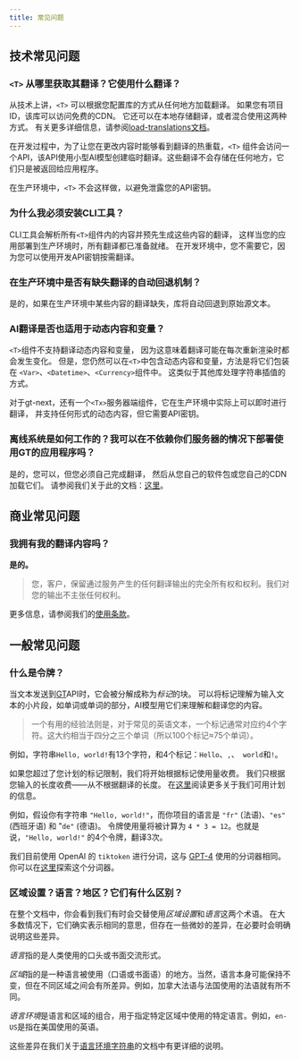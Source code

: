 ```yaml
---
title: 常见问题
---
```

## 技术常见问题

### `<T>` 从哪里获取其翻译？它使用什么翻译？

从技术上讲，`<T>` 可以根据您配置库的方式从任何地方加载翻译。
如果您有项目ID，该库可以访问免费的CDN。
它还可以在本地存储翻译，或者混合使用这两种方式。
有关更多详细信息，请参阅[load-translations文档](/docs/next/api/config/load-translations#fetching-translations-from-your-bundle)。

在开发过程中，为了让您在更改内容时能够看到翻译的热重载，`<T>` 组件会访问一个API，该API使用小型AI模型创建临时翻译。这些翻译不会存储在任何地方，它们只是被返回给应用程序。

在生产环境中，`<T>` 不会这样做，以避免泄露您的API密钥。

### 为什么我必须安装CLI工具？

CLI工具会解析所有`<T>`组件内的内容并预先生成这些内容的翻译，
这样当您的应用部署到生产环境时，所有翻译都已准备就绪。
在开发环境中，您不需要它，因为您可以使用开发API密钥按需翻译。


### 在生产环境中是否有缺失翻译的自动回退机制？

是的，如果在生产环境中某些内容的翻译缺失，库将自动回退到原始源文本。

### AI翻译是否也适用于动态内容和变量？

`<T>`组件不支持翻译动态内容和变量，
因为这意味着翻译可能在每次重新渲染时都会发生变化。
但是，您仍然可以在`<T>`中包含动态内容和变量，方法是将它们包装在
`<Var>`、`<Datetime>`、`<Currency>`组件中。
这类似于其他库处理字符串插值的方式。

对于gt-next，还有一个`<Tx>`服务器端组件，它在生产环境中实际上可以即时进行翻译，
并支持任何形式的动态内容，但它需要API密钥。

### 离线系统是如何工作的？我可以在不依赖你们服务器的情况下部署使用GT的应用程序吗？

是的，您可以，但您必须自己完成翻译，
然后从您自己的软件包或您自己的CDN加载它们。
请参阅我们关于此的文档：[这里](/docs/next/api/config/load-translations#fetching-translations-from-your-bundle)。

## 商业常见问题

### 我拥有我的翻译内容吗？

**是的。**

> 您，客户，保留通过服务产生的任何翻译输出的完全所有权和权利。我们对您的输出不主张任何权利。

更多信息，请参阅我们的[使用条款](https://generaltranslation.com/terms)。

## 一般常见问题

### 什么是令牌？

当文本发送到[GT](https://www.generaltranslation.com)API时，它会被分解成称为*标记*的块。
可以将标记理解为输入文本的小片段，如单词或单词的部分，AI模型用它们来理解和翻译您的内容。

> 一个有用的经验法则是，对于常见的英语文本，一个标记通常对应约4个字符。这大约相当于四分之三个单词（所以100个标记≈75个单词）。

例如，字符串`Hello, world!`有13个字符，和4个标记：`Hello`、`,`、` world`和`!`。

如果您超过了您计划的标记限制，我们将开始根据标记使用量收费。
我们只根据您输入的长度收费——从不根据翻译的长度。
在[这里](https://generaltranslation.com/pricing)阅读更多关于我们可用计划的信息。

例如，假设你有字符串 `"Hello, world!"`，而你项目的语言是 `"fr"` (法语)、`"es"` (西班牙语) 和 "`de"` (德语)。
令牌使用量将被计算为 `4 * 3 = 12`。也就是说，`"Hello, world!"` 的4个令牌，翻译3次。

我们目前使用 OpenAI 的 `tiktoken` 进行分词，这与 [GPT-4](https://openai.com/index/gpt-4/) 使用的分词器相同。你可以在[这里](https://platform.openai.com/tokenizer)探索这个分词器。

### 区域设置？语言？地区？它们有什么区别？

在整个文档中，你会看到我们有时会交替使用*区域设置*和*语言*这两个术语。
在大多数情况下，它们确实表示相同的意思，但存在一些微妙的差异，在必要时会明确说明这些差异。

*语言*指的是人类使用的口头或书面交流形式。

*区域*指的是一种语言被使用（口语或书面语）的地方。当然，语言本身可能保持不变，但在不同区域之间会有所差异。例如，加拿大法语与法国使用的法语就有所不同。

*语言环境*是语言和区域的组合，用于指定特定区域中使用的特定语言。例如，`en-US`是指在美国使用的英语。

这些差异在我们关于[语言环境字符串](/docs/reference/locale-strings)的文档中有更详细的说明。